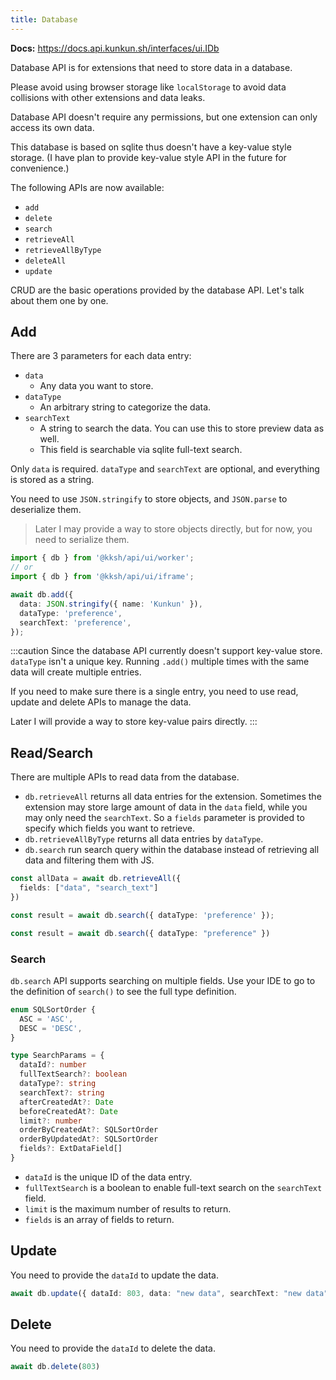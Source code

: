 ```yaml
---
title: Database
---
```


**Docs:** https://docs.api.kunkun.sh/interfaces/ui.IDb

Database API is for extensions that need to store data in a database.

Please avoid using browser storage like `localStorage` to avoid data collisions with other extensions and data leaks.

Database API doesn't require any permissions, but one extension can only access its own data.

This database is based on sqlite thus doesn't have a key-value style storage. 
(I have plan to provide key-value style API in the future for convenience.)

The following APIs are now available:
- `add`
- `delete`
- `search`
- `retrieveAll`
- `retrieveAllByType`
- `deleteAll`
- `update`

CRUD are the basic operations provided by the database API. Let's talk about them one by one.

## Add

There are 3 parameters for each data entry:

- `data`
  - Any data you want to store.
- `dataType`
  - An arbitrary string to categorize the data.
- `searchText`
  - A string to search the data. You can use this to store preview data as well.
  - This field is searchable via sqlite full-text search.

Only `data` is required. `dataType` and `searchText` are optional, and everything is stored as a string.

You need to use `JSON.stringify` to store objects, and `JSON.parse` to deserialize them.

> Later I may provide a way to store objects directly, but for now, you need to serialize them.

```ts
import { db } from '@kksh/api/ui/worker';
// or
import { db } from '@kksh/api/ui/iframe';

await db.add({
  data: JSON.stringify({ name: 'Kunkun' }),
  dataType: 'preference',
  searchText: 'preference',
});
```

:::caution
Since the database API currently doesn't support key-value store. `dataType` isn't a unique key. 
Running `.add()` multiple times with the same data will create multiple entries.

If you need to make sure there is a single entry, you need to use read, update and delete APIs to manage the data.

Later I will provide a way to store key-value pairs directly.
:::

## Read/Search

There are multiple APIs to read data from the database.

- `db.retrieveAll` returns all data entries for the extension. 
Sometimes the extension may store large amount of data in the `data` field, while you may only need the `searchText`.
So a `fields` parameter is provided to specify which fields you want to retrieve.
- `db.retrieveAllByType` returns all data entries by `dataType`.
- `db.search` run search query within the database instead of retrieving all data and filtering them with JS.

```ts
const allData = await db.retrieveAll({
  fields: ["data", "search_text"]
})

const result = await db.search({ dataType: 'preference' });

const result = await db.search({ dataType: "preference" })
```

### Search

`db.search` API supports searching on multiple fields. Use your IDE to go to the definition of `search()` to see the full type definition.

```ts
enum SQLSortOrder {
  ASC = 'ASC',
  DESC = 'DESC',
}

type SearchParams = {
  dataId?: number
  fullTextSearch?: boolean
  dataType?: string
  searchText?: string
  afterCreatedAt?: Date
  beforeCreatedAt?: Date
  limit?: number
  orderByCreatedAt?: SQLSortOrder
  orderByUpdatedAt?: SQLSortOrder
  fields?: ExtDataField[]
}
```

- `dataId` is the unique ID of the data entry.
- `fullTextSearch` is a boolean to enable full-text search on the `searchText` field.
- `limit` is the maximum number of results to return.
- `fields` is an array of fields to return.

## Update

You need to provide the `dataId` to update the data.

```ts
await db.update({ dataId: 803, data: "new data", searchText: "new data" })
```

## Delete

You need to provide the `dataId` to delete the data.

```ts
await db.delete(803)
```

